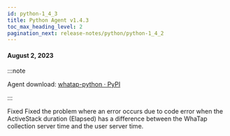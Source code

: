 ```yaml
---
id: python-1_4_3
title: Python Agent v1.4.3
toc_max_heading_level: 2
pagination_next: release-notes/python/python-1_4_2
---
```


#### August 2, 2023

:::note

Agent download: [whatap-python · PyPI](https://pypi.org/project/whatap-python/1.4.3/)

:::

<p><Status>Fixed</Status> Fixed the problem where an error occurs due to code error when the ActiveStack duration (Elapsed) has a difference between the WhaTap collection server time and the user server time.</p>
